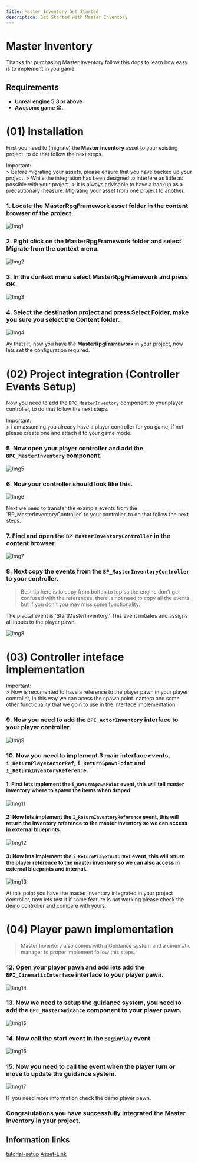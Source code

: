 ```yaml
---
title: Master Inventory Get Started
description: Get Started with Master Inventory
---
```


# Master Inventory

Thanks for purchasing Master Inventory follow this docs to learn how easy is to implement in you game.

## Requirements

- **Unreal engine 5.3 or above**
- **Awesome game 😎.**

<div class="grid gap-4 mt-6">

# (01) Installation

First you need to (migrate) the <strong>Master Inventory</strong> asset to your existing project, to do that follow the next steps.

<div class='flex flex-row bg-gray-900 h-10 w-full rounded-[30px]'>
	<span class='flex flex-col justify-center text-white font-bold grow-[1] max-w-[90%] text-center'>Important:</span>
	<div class='w-[10%] bg-red-400 rounded-r-2xl shadow-[0_0_20px_#d00000]'></div>
</div>
> Before migrating your assets, please ensure that you have backed up your project.
> While the integration has been designed to interfere as little as possible with your project,
> it is always advisable to have a backup as a precautionary measure.

<Callout icon="⚠️" type="info">
    Migrating your asset from one project to another.
</Callout>

###  1.  Locate the <strong>MasterRpgFramework</strong> asset folder in the content browser of the project.
![Img1](/MasterInventoryDocs/getStarted/01.png)

### 2.  Right click on the <strong>MasterRpgFramework</strong> folder and select <strong>Migrate</strong> from the context menu.
![Img2](/MasterInventoryDocs/getStarted/02.png)

### 3.  In the context menu select <strong>MasterRpgFramework</strong> and press <strong>OK</strong>.
![Img3](/MasterInventoryDocs/getStarted/03.png)

### 4.  Select the destination project and press <strong>Select Folder</strong>, make you sure you select the <strong>Content</strong> folder.
![Img4](/MasterInventoryDocs/getStarted/04.png)

<Callout icon="😎" type="success">
    Ay thats it, now you have the <strong>MasterRpgFramework</strong> in your project, now lets set the configuration required.
</Callout>


# (02) Project integration (Controller Events Setup)

Now you need to add the `BPC_MasterInventory` component to your player controller, to do that follow the next steps.

<div class='flex flex-row bg-gray-900 h-10 w-full rounded-[30px]'>
	<span class='flex flex-col justify-center text-white font-bold grow-[1] max-w-[90%] text-center'>Important:</span>
	<div class='w-[10%] bg-red-400 rounded-r-2xl shadow-[0_0_20px_#d00000]'></div>
</div>
> i am assuming you already have a player controller for you game, if not please create one and attach it to your game mode.

### 5.  Now open your player controller and add the `BPC_MasterInventory` component.
![Img5](/MasterInventoryDocs/getStarted/05.png)

### 6.  Now your controller should look like this.
![Img6](/MasterInventoryDocs/getStarted/06.png)

<Callout icon="👌" type="info">
    Next we need to transfer the example events from the `BP_MasterInventoryController` to your controller, to do that follow the next steps.
</Callout>

### 7.  Find and open the `BP_MasterInventoryController` in the content browser.
![Img7](/MasterInventoryDocs/getStarted/07.png)

### 8.  Next copy the events from the `BP_MasterInventoryController` to your controller.
> Best tip here is to copy from botton to top so the engine don't get confused with the references, there is not need to copy all the events, but if you don't you may miss some functionality.

<Callout icon="👌" type="info">
    The pivotal event is 'StartMasterInventory.' This event initiates and assigns all inputs to the player pawn.
</Callout>

![Img8](/MasterInventoryDocs/getStarted/08.png)

# (03) Controller inteface implementation

<div class='flex flex-row bg-gray-900 h-10 w-full rounded-[30px]'>
	<span class='flex flex-col justify-center text-white font-bold grow-[1] max-w-[90%] text-center'>Important:</span>
	<div class='w-[10%] bg-red-400 rounded-r-2xl shadow-[0_0_20px_#d00000]'></div>
</div>
> Now is recomented to have a reference to the player pawn in your player controller, in this way we can acess the spawn point. camera and some other functionality that we goin to use in the interface implementation.

### 9. Now you need to add the `BPI_ActorInventory` interface to your player controller.

![Img9](/MasterInventoryDocs/getStarted/09.png)

### 10. Now you need to implement 3 main interface events, `i_ReturnPlayetActorRef`, `i_ReturnSpawnPoint` and `I_ReturnInventoryReference`.

#### 1: First lets implement the `i_ReturnSpawnPoint` event, this will tell master inventory where to spawn the items when droped.

![Img11](/MasterInventoryDocs/getStarted/11.png)

#### 2: Now lets implement the `I_ReturnInventoryReference` event, this will return the inventory reference to the master inventory so we can access in external blueprints.

![Img12](/MasterInventoryDocs/getStarted/12.png)

#### 3: Now lets implement the `i_ReturnPlayetActorRef` event, this will return the player reference to the master inventory so we can also access in external blueprints and internal.

![Img13](/MasterInventoryDocs/getStarted/13.png)

<Callout icon="😍" type="success">
    At this point you have the master inventory integrated in your project controller, now lets test it if some feature is not working please check the demo controller and compare with yours.
</Callout>

# (04) Player pawn implementation
> Master Inventory also comes with a Guidance system and a cinematic manager to proper implement follow this steps.

### 12. Open your player pawn and add lets add the `BPI_CinematicInterface` interface to your player pawn.

![Img14](/MasterInventoryDocs/getStarted/14.png)

### 13. Now we need to setup the guidance system, you need to add the `BPC_MasterGuidance` component to your player pawn.

![Img15](/MasterInventoryDocs/getStarted/15.png)

### 14. Now call the start event in the `BeginPlay` event.
![Img16](/MasterInventoryDocs/getStarted/16.png)

### 15. Now you need to call the event when the player turn or move to update the guidance system.
![Img17](/MasterInventoryDocs/getStarted/17.png)

<Callout icon="🫡" type="info">
    IF you need more information check the demo player pawn.
</Callout>

### Congratulations you have successfully integrated the Master Inventory in your project.

## Information links
[tutorial-setup](https://youtu.be/87jMTX83RpI)
[Asset-Link](https://www.unrealengine.com/marketplace/en-US/product/b5c3ee6da047491a958b499c7f027713)

</div>
